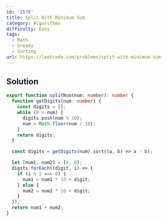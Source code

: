 ```yaml
---
id: '2578'
title: Split With Minimum Sum
category: Algorithms
difficulty: Easy
tags:
  - Math
  - Greedy
  - Sorting
url: https://leetcode.com/problems/split-with-minimum-sum
---
```


## Solution

```typescript filename="solution.ts" copy
export function splitNum(num: number): number {
  function getDigits(num: number) {
    const digits = [];
    while (0 < num) {
      digits.push(num % 10);
      num = Math.floor(num / 10);
    }
    return digits;
  }

  const digits = getDigits(num).sort((a, b) => a - b);

  let [num1, num2] = [0, 0];
  digits.forEach((digit, i) => {
    if (i % 2 === 0) {
      num1 = num1 * 10 + digit;
    } else {
      num2 = num2 * 10 + digit;
    }
  });
  return num1 + num2;
}
```
